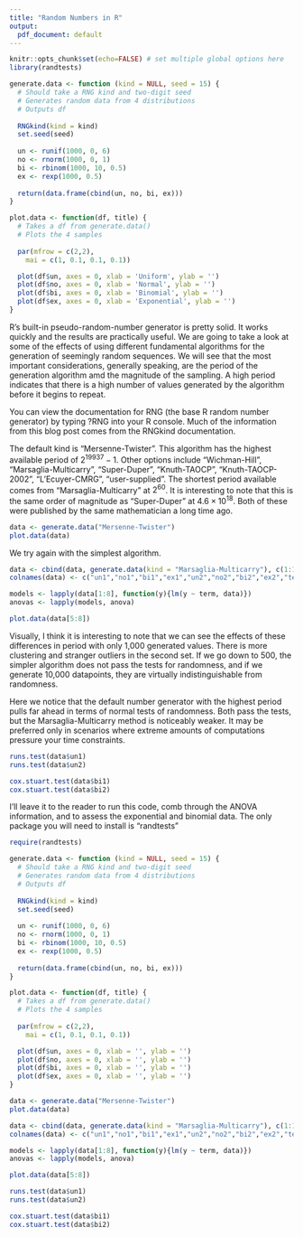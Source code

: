 ```yaml
---
title: "Random Numbers in R"
output:
  pdf_document: default
---
```


```r
knitr::opts_chunk$set(echo=FALSE) # set multiple global options here
library(randtests)
```

```r
generate.data <- function (kind = NULL, seed = 15) {
  # Should take a RNG kind and two-digit seed
  # Generates random data from 4 distributions
  # Outputs df
  
  RNGkind(kind = kind)
  set.seed(seed)
  
  un <- runif(1000, 0, 6)
  no <- rnorm(1000, 0, 1)
  bi <- rbinom(1000, 10, 0.5)
  ex <- rexp(1000, 0.5)
  
  return(data.frame(cbind(un, no, bi, ex)))
}

plot.data <- function(df, title) {
  # Takes a df from generate.data()
  # Plots the 4 samples
  
  par(mfrow = c(2,2),
    mai = c(1, 0.1, 0.1, 0.1))

  plot(df$un, axes = 0, xlab = 'Uniform', ylab = '')
  plot(df$no, axes = 0, xlab = 'Normal', ylab = '')
  plot(df$bi, axes = 0, xlab = 'Binomial', ylab = '')
  plot(df$ex, axes = 0, xlab = 'Exponential', ylab = '')
}
```

R's built-in pseudo-random-number generator is pretty solid.  It works quickly and the results are practically useful.  We are going to take a look at some of the effects of using different fundamental algorithms for the generation of seemingly random sequences.  We will see that the most important considerations, generally speaking, are the period of the generation algorithm amd the magnitude of the sampling.  A high period indicates that there is a high number of values generated by the algorithm before it begins to repeat.


You can view the documentation for RNG (the base R random number generator) by typing ?RNG into your R console.  Much of the information from this blog post comes from the RNGkind documentation.


The default kind is "Mersenne-Twister".  This algorithm has the highest available period of $2^{19937}-1$.  Other options include "Wichman-Hill", "Marsaglia-Multicarry", "Super-Duper", "Knuth-TAOCP", "Knuth-TAOCP-2002", "L'Ecuyer-CMRG", "user-supplied".  The shortest period available comes from "Marsaglia-Multicarry" at $2^{60}$.  It is interesting to note that this is the same order of magnitude as "Super-Duper" at $4.6 \times 10^{18}$.  Both of these were published by the same mathematician a long time ago.

\vspace{1cm}

```r
data <- generate.data("Mersenne-Twister")
plot.data(data)
```

We try again with the simplest algorithm.

\vspace{1cm}

```r
data <- cbind(data, generate.data(kind = "Marsaglia-Multicarry"), c(1:1000))
colnames(data) <- c("un1","no1","bi1","ex1","un2","no2","bi2","ex2","term")

models <- lapply(data[1:8], function(y){lm(y ~ term, data)})
anovas <- lapply(models, anova)

plot.data(data[5:8])
```

Visually, I think it is interesting to note that we can see the effects of these differences in period with only 1,000 generated values.  There is more clustering and stranger outliers in the second set.  If we go down to 500, the simpler algorithm does not pass the tests for randomness, and if we generate 10,000 datapoints, they are virtually indistinguishable from randomness.


Here we notice that the default number generator with the highest period pulls far ahead in terms of normal tests of randomness.  Both pass the tests, but the Marsaglia-Multicarry method is noticeably weaker.  It may be preferred only in scenarios where extreme amounts of computations pressure your time constraints.

```r
runs.test(data$un1)
runs.test(data$un2)
```


```r
cox.stuart.test(data$bi1)
cox.stuart.test(data$bi2)
```

I'll leave it to the reader to run this code, comb through the ANOVA information, and to assess the exponential and binomial data. The only package you will need to install is "randtests"


```r
require(randtests)

generate.data <- function (kind = NULL, seed = 15) {
  # Should take a RNG kind and two-digit seed
  # Generates random data from 4 distributions
  # Outputs df
  
  RNGkind(kind = kind)
  set.seed(seed)
  
  un <- runif(1000, 0, 6)
  no <- rnorm(1000, 0, 1)
  bi <- rbinom(1000, 10, 0.5)
  ex <- rexp(1000, 0.5)
  
  return(data.frame(cbind(un, no, bi, ex)))
}

plot.data <- function(df, title) {
  # Takes a df from generate.data()
  # Plots the 4 samples
  
  par(mfrow = c(2,2),
    mai = c(1, 0.1, 0.1, 0.1))

  plot(df$un, axes = 0, xlab = '', ylab = '')
  plot(df$no, axes = 0, xlab = '', ylab = '')
  plot(df$bi, axes = 0, xlab = '', ylab = '')
  plot(df$ex, axes = 0, xlab = '', ylab = '')
}

data <- generate.data("Mersenne-Twister")
plot.data(data)

data <- cbind(data, generate.data(kind = "Marsaglia-Multicarry"), c(1:1000))
colnames(data) <- c("un1","no1","bi1","ex1","un2","no2","bi2","ex2","term")

models <- lapply(data[1:8], function(y){lm(y ~ term, data)})
anovas <- lapply(models, anova)

plot.data(data[5:8])

runs.test(data$un1)
runs.test(data$un2)

cox.stuart.test(data$bi1)
cox.stuart.test(data$bi2)
```



